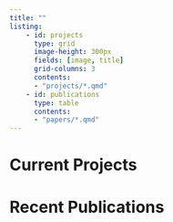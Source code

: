 ```yaml
---
title: ""
listing:
    - id: projects
      type: grid
      image-height: 300px
      fields: [image, title]
      grid-columns: 3
      contents:
      - "projects/*.qmd"
    - id: publications
      type: table
      contents:
      - "papers/*.qmd"
---
```


# Current Projects

::: {#projects}
:::

# Recent Publications

::: {#publications}
:::
